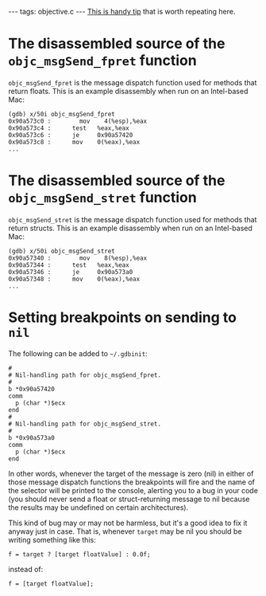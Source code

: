 ---
tags: objective.c
---
[http://blog.omnigroup.com/2007/03/11/catching-float-and-struct-returning-messages-to-nil/ This is handy tip] that is worth repeating here.

= The disassembled source of the <tt>objc_msgSend_fpret</tt> function =

<tt>objc_msgSend_fpret</tt> is the message dispatch function used for methods that return floats. This is an example disassembly when run on an Intel-based Mac:

<pre>(gdb) x/50i objc_msgSend_fpret
0x90a573c0 :        mov    4(%esp),%eax
0x90a573c4 :      test   %eax,%eax
0x90a573c6 :      je     0x90a57420
0x90a573c8 :      mov    0(%eax),%eax
...</pre>

= The disassembled source of the <tt>objc_msgSend_stret</tt> function =

<tt>objc_msgSend_stret</tt> is the message dispatch function used for methods that return structs. This is an example disassembly when run on an Intel-based Mac:

<pre>(gdb) x/50i objc_msgSend_stret
0x90a57340 :        mov    8(%esp),%eax
0x90a57344 :      test   %eax,%eax
0x90a57346 :      je     0x90a573a0
0x90a57348 :      mov    0(%eax),%eax
...</pre>

= Setting breakpoints on sending to <tt>nil</tt> =

The following can be added to <tt>~/.gdbinit</tt>:

<pre>#
# Nil-handling path for objc_msgSend_fpret.
#
b *0x90a57420
comm
  p (char *)$ecx
end
#
# Nil-handling path for objc_msgSend_stret.
#
b *0x90a573a0
comm
  p (char *)$ecx
end</pre>

In other words, whenever the target of the message is zero (nil) in either of those message dispatch functions the breakpoints will fire and the name of the selector will be printed to the console, alerting you to a bug in your code (you should never send a float or struct-returning message to nil because the results may be undefined on certain architectures).

This kind of bug may or may not be harmless, but it's a good idea to fix it anyway just in case. That is, whenever <tt>target</tt> may be nil you should be writing something like this:

<pre>f = target ? [target floatValue] : 0.0f;</pre>

instead of:

<pre>f = [target floatValue];</pre>
